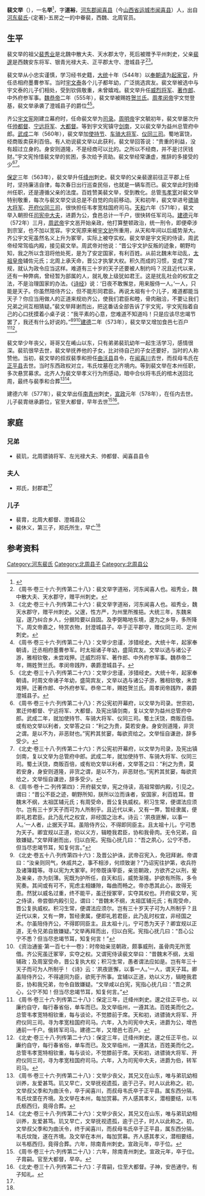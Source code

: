'''裴文举'''（{{bd|？||578年||}}），一名'''举'''<ref name=autogenerated1>{{Citation| last= | first=| author-link=邹冬珍  卫文革| year=2006年| title=《山西运城出土几盒裴氏墓志》| periodical=《文物世界》| volume=| issue=04期| pages=24-30| url=https://kns.cnki.net/KCMS/detail/detail.aspx?dbcode=CJFQ&dbname=CJFD2006&filename=WWJK200604006&v=MDU3ODR1eFlTN0RoMVQzcVRyV00xRnJDVVI3cWZadWRuRnk3bldyM01NanJCWmJHNEh0Zk1xNDlGWW9SOGVYMUw= | doi=| oclc=}}</ref>，字'''道裕'''，[[河东郡_(中国)|河东郡]][[闻喜县|闻喜县]]（今[[山西省|山西省]][[运城市|运城市]][[闻喜县|闻喜县]]）人，出自[[河东裴氏|河东裴氏]]-{定著}-五房之一的中眷裴，西魏、北周官员。

==生平==
裴文举的祖父[[裴秀业|裴秀业]]是北魏中散大夫、天水郡太守，死后被赠予平州刺史，父亲[[裴邃_(澄城县子)|裴邃]]是西魏安东将军、银青光禄大夫、正平郡太守、澄城县子<ref>《周书·卷三十六·列传第二十八》：裴文举字道裕，河东闻喜人也。祖秀业，魏中散大夫、天水郡守，赠平州刺史。</ref><ref>《北史·卷三十八·列传第二十六》：裴文举字道裕，河东闻喜人也。祖秀业，魏天水郡守，赠平州刺史。父邃，性方严，为州里所推挹。大统三年，东魏来寇，邃乃纠合乡人，分据险要以自固。及李弼略地东境，邃为之乡导，多所降下。周文帝嘉之，特赏衣物，封澄城县子。卒于正平郡守，赠仪同三司、定州刺史。</ref>。

裴文举从小忠实谨慎，学习经书史籍，[[大统_(西魏)|大统]]十年（544年）以[[奉朝请|奉朝请]]为[[起家官|起家官]]，升任丞相府墨曹参军。当时[[宇文泰|宇文泰]]各个儿子都年幼，广泛挑选宾友。裴文举被选中与宇文泰的儿子们相处，受到钦佩敬重，未曾嬉戏。裴文举升任[[威烈将军|威烈将军]]、[[著作郎|著作郎]]、中外府参军事。[[魏恭帝|魏恭帝]]二年（555年），裴文举被赐姓[[贺兰氏|贺兰氏]]。[[周孝闵帝|周孝闵帝]]宇文觉登基，裴文举承袭了澄城县子的爵位<ref>《周书·卷三十六·列传第二十八》：文举少忠谨，涉猎经史。大统十年，起家奉朝请，迁丞相府墨曹参军。时太祖诸子年幼，盛简宾友。文举以选与诸公子游，雅相钦敬，未尝戏狎。迁威烈将军、著作郎、中外府参军事。魏恭帝二年，赐姓贺兰氏。孝闵帝践阼，袭爵澄城县子。</ref><ref>《北史·卷三十八·列传第二十六》：文举少忠谨，涉猎经史。大统十年，起家奉朝请。时周文帝诸子年幼，盛简宾友，文举以选与诸公子游，雅相钦敬，未尝戏狎。迁著作郎、中外府参军。恭帝二年，赐姓贺兰氏。周孝闵帝践阼，袭爵澄城县子。</ref>。

齐公[[宇文宪|宇文宪]]刚建立幕府时，任命裴文举为[[司录|司录]]。[[周明帝|周明帝]]宇文毓初年，裴文举屡次升任[[帅都督|帅都督]]、[[宁远将军|宁远将军]]、[[大都督|大都督]]。等到宇文宪镇守[[剑南|剑南]]，又以裴文举为益州总管府中郎。[[武成_(北周)|武成]]二年（560年），裴文举加[[使持节|使持节]]、[[车骑大将军|车骑大将军]]、[[仪同三司|仪同三司]]。蜀地富饶，经商贩卖获利百倍。有人劝说裴文举以此获利，裴文举回答说：“贵重的利益，没有超过立身的。身安则道隆，不是经商可以比的。之所以不经商，并不是讨厌钱财。”宇文宪怜惜裴文举的贫困，多次给予资助。裴文举经常谦虚，推辞的多接受的少<ref>《周书·卷三十六·列传第二十八》：齐公宪初开幕府，以文举为司录。世宗初，累迁帅都督、宁远将军、大都督。及宪出镇剑南，复以文举为益州总管府中郎。武成二年，就加使持节、车骑大将军、仪同三司。蜀土沃饶，商贩百倍。或有劝文举以利者，文举答之曰：“利之为贵，莫若安身。身安则道隆，非货之谓。是以不为，非恶财也。”宪矜其贫窭，每欲资给之。文举恒自谦逊，辞多受少。</ref><ref>《北史·卷三十八·列传第二十六》：齐公宪初开幕府，以文举为司录，及宪出镇剑南，复以文举为总管府中郎。武成二年，就加使持节、车骑大将军、仪同三司。蜀土沃饶，商贩百倍，或有劝文举以利者，文举答之曰：“利之为贵，莫若安身，身安则道隆，非货之谓，是以不为，非恶财也。”宪矜其贫窭，每欲资给之，文举恒自谦逊，辞多受少。</ref>。

[[保定_(北周)|保定]]三年（563年），裴文举升任[[绛州|绛州]]刺史。裴文举的父亲裴邃前往正平郡上任时，坚持廉洁自律，每次春日出行巡查民俗，也就是一辆车而已。裴文举此时到绛州任职，还是遵循父亲的法度。百姓赞美裴文举，受到教化。总管[[韦孝宽|韦孝宽]]对裴文举特别敬重，每次与裴文举交谈总是不自觉的向前移动。天和初年，裴文举进号[[骠骑大将军|骠骑大将军]]、[[开府仪同三司|开府仪同三司]]，很快担任韦孝宽柱国府司马。[[天和_(北周)|天和]]六年（571年），裴文举入朝担任[[司宪中大夫|司宪中大夫]]，进爵为公，食邑总计一千户，很快转任军司马。[[建德_(北周)|建德]]元年（572年）三月，[[周武帝|周武帝]]宇文邕开始亲政，他打算整顿政治，统一刑令，即便牵涉到宗室，也不加以宽容。宇文宪原来被[[宇文护|宇文护]]所重用，从天和年间以后威势渐大。齐公宇文宪虽然名义上升为冢宰，实际上被夺实权。裴文举是宇文宪的侍读，周武帝经常驾临内殿，接见裴文举。周武帝对他说：“晋公宇文护反叛的迹象，朝野均知，我之所以含泪将他处死，是为了安定国家，有利百姓。从前北魏末年动乱，[[宇文泰|太祖皇帝]]辅佐元氏；北周上承天命，晋公才执掌大权。积久而成的习惯，变成了常规，就认为政令应当这样。难道有三十岁的天子还要被人制约吗？况且近代以来，还有一种弊病，曾经暂为部属的人，就礼敬上级犹如君王。这是扰乱社会的权宜之法，不是治理国家的办法。《[[诗经|诗经]]》说：‘日夜不敢懈怠，用来服侍一人。’一人，只能是天子。你虽然陪侍齐公，但不能形同君臣。再说太祖有十个儿子，难道都能当天子？你应当用做人的正道来规劝齐公，使我们君臣和睦，骨肉融洽，不要让我们兄弟之间互相猜疑。”裴文举拜谢而出，把这番话全部告诉了宇文宪，宇文宪指着自己的心口抚摸着小桌子说：“我平素的心意，您难道不知道吗！只是应该尽忠竭节罢了，我还有什么好说的。”<ref>《周书·卷十二·列传第四》：开府裴文举，宪之侍读，高祖常御内殿，引见之。谓曰：“晋公不臣之迹，朝野所知，朕所以泣而诛者，安国家，利百姓耳。昔魏末不纲，太祖匡辅元氏；有周受命，晋公复执威权。积习生常，便谓法应须尔。岂有三十岁天子而可为人所制乎。且近代以来，又有一弊，暂经隶属，便即礼若君臣。此乃乱代之权宜，非经国之治术。诗云：‘夙夜匪解，以事一人。’一人者，止据天子耳。虽陪侍齐公，不得即同臣主。且太祖十儿，宁可悉为天子。卿宜规以正道，劝以义方，辑睦我君臣，协和我骨肉。无令兄弟，自致嫌疑。”文举拜谢而出，归以白宪。宪指心抚几曰：“吾之夙心，公宁不悉，但当尽忠竭节耳，知复何言。”</ref><ref>《北史·卷五十八·列传第四十六》：及晋公护诛，武帝召宪入，免冠拜谢。帝谓曰：“汝亲则同气，休戚共之，事不相涉，何烦致谢？”乃诏宪往护第，收兵符及诸簿籍等。寻以宪为大冢宰。时帝既诛宰臣，亲览朝政，方欲齐之以刑，爰及亲亲，亦为刻薄。宪既为护所任，自天和后，威势渐隆。护欲有所陈，多令宪奏。其间或有可不，宪虑主相嫌隙，每曲而畅之。帝亦悉其此心，故得无患。然犹以威名过重，终不能平，虽迁授冢宰，实夺其权也。开府裴文举，宪之侍读，帝尝御内殿引见，谓曰：“昔魏末不纲，太祖匡辅元氏；有周受命，晋公复执威权。积习生常，便谓法应须尔。岂有三十岁天子可为人所制乎？且近代以来，又有一弊，暂经隶属，便即礼若君臣，此乃乱时权宜，非经国之术。尔虽陪侍齐公，不得即同臣主。且太祖十儿，宁可悉为天子？卿宜规以正道，无令兄弟自致嫌疑。”文举再拜而出，归以白宪。宪指心抚几曰：“吾心公宁不悉？但当尽忠竭节耳，知复何言！”</ref><ref>《资治通鉴·第一百七十一卷》：时帝始亲览朝政，颇事威刑，虽骨肉无所宽借。齐公宪虽迁冢宰，实夺之权。又谓宪侍读裴文举曰：“昔魏末不纲，太祖辅政；及周室受命，晋公复执大权；积习生常，愚者谓法应如是。岂有年三十天子而可为人所制乎！《诗》云：‘夙夜匪懈，以事一人。’一人，谓天子耳。卿虽陪侍齐公，不得遽同为臣，欲死于所事。宜辅以正道，劝以义方，辑睦我君臣，协和我兄弟，勿令自致嫌疑。“文举咸以白宪，宪指心抚几曰：“吾之夙心，公宁不知！但当尽忠竭节耳，知复何言。”</ref>[[建德_(北周)|建德]]二年（573年），裴文举又增加食邑七百户<ref>《周书·卷三十六·列传第二十八》：保定三年，迁绛州刺史。邃之往正平也，以廉约自守，每行春省俗，单车而已。及文举临州，一遵其法。百姓美而化之。总管韦孝宽特相钦重，每与谈论，不觉膝前于席。天和初，进骠骑大将军、开府仪同三司。寻为孝宽柱国府司马。六年，入为司宪中大夫，进爵为公，增邑通前一千户。俄转军司马。建德二年，又增邑七百户。</ref><ref>《北史·卷三十八·列传第二十六》：保定三年，迁绛州刺史。邃之任正平也，以廉约自守，每行春省俗，单车而已。及文举临州，一遵其法，百姓美而化之。总管韦孝宽特相钦重，每与谈论，不觉膝前于席。天和初，进骠骑大将军、开府仪同三司，寻为孝宽柱国府司马。六年，入为司宪中大夫，进爵为伯，转军司马。</ref>。

裴文举少年丧父，哥哥又在崤山以东，只有弟弟裴玑幼年一起生活学习，感情很深。裴玑很早去世，裴文举抚养他的子女，比对待自己的子女还要好，当时的人称赞他。当初，裴文举的叔叔裴季和担任[[曲沃县|曲沃县]]县令，在[[闻喜川|闻喜川]]去世，而叔母韦氏在[[正平县|正平县]]去世。当时东西政权对立，韦氏坟墓在北齐境内。等到裴文举在本州任职，多次悬赏募求。北齐人为裴文举孝义行为所感动，暗中合伙将韦氏的棺木送回北周，最终与裴季和合葬<ref>《周书·卷三十六·列传第二十八》：文举少丧父，其兄又在山东，唯与弟玑幼相训养，友爱甚笃。玑又早亡，文举抚视遗孤，逾于己子。时人以此称之。初，文举叔父季和为曲沃令，卒于闻喜川，而叔母韦氏卒于正平县。属东西分隔，韦氏坟垄在齐境。及文举在本州，每加赏募。齐人感其孝义，潜相要结，以韦氏柩西归，竟得合葬。</ref><ref>《北史·卷三十八·列传第二十六》：文举少丧父，其兄又在山东，唯与弟玑幼相训养，友爱甚笃。玑又早亡，文举抚视遗孤，逾于己子，时人以此称之。初，文举叔父季和为曲沃令，终于闻喜川，而叔母韦氏卒于正平县，属东西分隔，韦氏坟陇，遂在齐境。及文举在本州，每加赏募。齐人感其孝义，潜相要结，以韦柩西归，竟得合葬。六年，除南青州刺史。宣政元年，卒于位。</ref>。

建德六年（577年），裴文举出任[[南青州|南青州]]刺史，[[宣政|宣政]]元年（578年），在任内去世。儿子裴胄继承爵位，官至大都督，早年去世<ref>《周书·卷三十六·列传第二十八》：六年，除南青州刺史。宣政元年，卒于位。子胄嗣。官至大都督，早卒。</ref><ref>《北史·卷三十八·列传第二十六》：子胄嗣，位至大都督。子神，安邑通守。有子知礼。 </ref>。

==家庭==
===兄弟===
*裴玑，北周骠骑将军、左光禄大夫、帅都督、闻喜县县令

===夫人===
*郑氏，封郡君<ref name=autogenerated1 />

===儿子===
*裴胄，北周大都督、澄城县公
*裴休义，第三子，郑氏所生，早亡<ref name=autogenerated1 />

==参考资料==
{{reflist}}

[[Category:河东裴氏|Category:河东裴氏]]
[[Category:北周县子|Category:北周县子]]
[[Category:北周县公|Category:北周县公]]